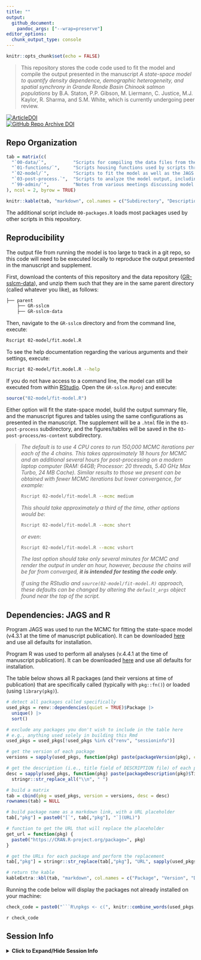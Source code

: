 ```yaml
---
title: ""
output: 
  github_document:
    pandoc_args: ["--wrap=preserve"]
editor_options: 
  chunk_output_type: console
---
```


```r
knitr::opts_chunk$set(echo = FALSE)
```

> This repository stores the code code used to fit the model and compile the output presented in the manuscript _A state-space model to quantify density dependence, demographic heterogeneity, and spatial synchrony in Grande Ronde Basin Chinook salmon populations_ by B.A. Staton, P.P. Gibson, M. Liermann, C. Justice, M.J. Kaylor, R. Sharma, and S.M. White, which is currently undergoing peer review.

[![ArticleDOI](https://img.shields.io/badge/Article-PLACEHOLDER-blue?logo=doi&logoColor=f5f5f5)]()  
[![GitHub Repo Archive DOI](https://img.shields.io/badge/GitHub%20Repo%20Archive-PLACEHOLDER-blue?logo=github)]()

## Repo Organization

```r
tab = matrix(c(
  "`00-data/`",          "Scripts for compiling the data files from their raw format in the [GR-sslcm-data](https://github.com/gibsonpp/GR-sslcm-data) repository for model fitting.",
  "`01-functions/`",     "Scripts housing functions used by scripts throughout the repository, organized by those for data preparation, plotting, MCMC initialization, and miscellaneous utility tasks.",
  "`02-model/`",         "Scripts to fit the model as well as the JAGS model code. MCMC samples are saved here after model fitting.",
  "`03-post-process.`",  "Scripts to analyze the model output, including those to produce Rmarkdown files and the figures/tables presented in the manuscript.",
  "`99-admin/`",         "Notes from various meetings discussing model development and preliminary results."
), ncol = 2, byrow = TRUE)

knitr::kable(tab, "markdown", col.names = c("Subdirectory", "Description"))

```

The additional script include `00-packages.R` loads most packages used by other scripts in this repository.

## Reproducibility

The output file from running the model is too large to track in a git repo, so this code will need to be executed locally to reproduce the output presented in the manuscript and supplement.

First, download the contents of this repository and the data repository ([GR-sslcm-data](https://github.com/gibsonpp/GR-sslcm-data)), and unzip them such that they are in the same parent directory (called whatever you like), as follows:

```bash
├── parent
    ├── GR-sslcm
    ├── GR-sslcm-data
```

Then, navigate to the `GR-sslcm` directory and from the command line, execute:

```bash
Rscript 02-model/fit.model.R
```

To see the help documentation regarding the various arguments and their settings, execute:

```bash
Rscript 02-model/fit.model.R --help
```

If you do not have access to a command line, the model can still be executed from within [RStudio](https://posit.co/download/rstudio-desktop/). Open the `GR-sslcm.Rproj` and execute:

```R
source("02-model/fit-model.R")
```

Either option will fit the state-space model, build the output summary file, and the manuscript figures and tables using the same configurations as presented in the manuscript. The supplement will be a `.html` file in the `03-post-process` subdirectory, and the figures/tables will be saved in the `03-post-process/ms-content` subdirectory.

>_The default is to use 4 CPU cores to run 150,000 MCMC iterations per each of the 4 chains. 
>This takes approximately 18 hours for MCMC and an additional several hours for post-processing on a modern laptop computer (RAM: 64GB; Processor: 20 threads, 5.40 GHz Max Turbo, 24 MB Cache).
>Similar results to those we present can be obtained with fewer MCMC iterations but lower convergence, for example:_
>```bash
>Rscript 02-model/fit-model.R --mcmc medium
>```
>_This should take approximately a third of the time, other options would be_:
>```bash
>Rscript 02-model/fit-model.R --mcmc short
>```
>_or even_:
>```bash
>Rscript 02-model/fit-model.R --mcmc vshort
>```
>_The last option should take only several minutes for MCMC and render the output in under an hour, however, because the chains will be far from converged, **it is intended for testing the code only**._
>
>_If using the RStudio and `source(02-model/fit-model.R)` approach, these defaults can be changed by altering the `default_args` object found near the top of the script._ 

## Dependencies: JAGS and R

Program JAGS was used to run the MCMC for fitting the state-space model (v4.3.1 at the time of manuscript publication). It can be downloaded [here](https://sourceforge.net/projects/mcmc-jags/files/JAGS/4.x/) and use all defaults for installation.

Program R was used to perform all analyses (v.4.4.1 at the time of manuscript publication). It can be downloaded [here](https://www.r-project.org/) and use all defaults for installation.

The table below shows all R packages (and their versions at time of publication) that are specifically called (typically with `pkg::fn()`) or loaded (using `library(pkg)`).

```r

# detect all packages called specifically
used_pkgs = renv::dependencies(quiet = TRUE)$Package |> 
  unique() |> 
  sort()

# exclude any packages you don't wish to include in the table here
# e.g., anything used solely in building this Rmd
used_pkgs = used_pkgs[!used_pkgs %in% c("renv", "sessioninfo")]

# get the version of each package
versions = sapply(used_pkgs, function(pkg) paste(packageVersion(pkg), collapse = "."))

# get the description (i.e., title field of DESCRIPTION file) of each package
desc = sapply(used_pkgs, function(pkg) paste(packageDescription(pkg)$Title, collapse = ".")) |> 
  stringr::str_replace_all("\\n", " ")

# build a matrix
tab = cbind(pkg = used_pkgs, version = versions, desc = desc)
rownames(tab) = NULL

# build package name as a markdown link, with a URL placeholder
tab[,"pkg"] = paste0("[`", tab[,"pkg"], "`](URL)")

# function to get the URL that will replace the placeholder
get_url = function(pkg) {
  paste0("https://CRAN.R-project.org/package=", pkg)
}

# get the URLs for each package and perform the replacement
tab[,"pkg"] = stringr::str_replace(tab[,"pkg"], "URL", sapply(used_pkgs, get_url))

# return the kable
kableExtra::kbl(tab, "markdown", col.names = c("Package", "Version", "Description"), align = "lrl")
```

Running the code below will display the packages not already installed on your machine:

```r
check_code = paste0("```R\npkgs <- c(", knitr::combine_words(used_pkgs, before = '"', and = "", sep = ', '), ")\npkgs[!pkgs %in% rownames(installed.packages())]\n```")
```

`r check_code`

## Session Info

<details>
<summary><b>Click to Expand/Hide Session Info</b></summary>

```r
junk = suppressPackageStartupMessages({
  sapply(used_pkgs, library, character.only = TRUE)
})
```

```r
sessioninfo::session_info()
```

</details>
